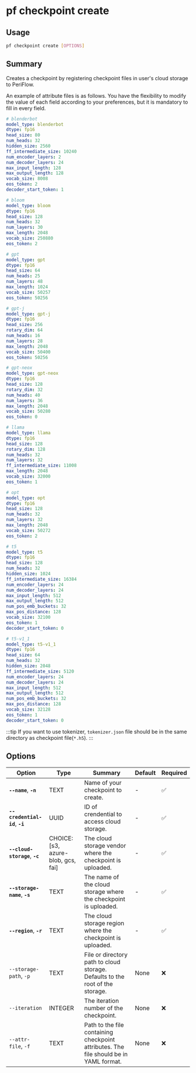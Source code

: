 # pf checkpoint create

## Usage

```bash
pf checkpoint create [OPTIONS]
```

## Summary

Creates a checkpoint by registering checkpoint files in user's cloud storage to PeriFlow.

An example of attribute files is as follows.
You have the flexibility to modify the value of each field according to your preferences,
but it is mandatory to fill in every field.

```yaml
# blenderbot
model_type: blenderbot
dtype: fp16
head_size: 80
num_heads: 32
hidden_size: 2560
ff_intermediate_size: 10240
num_encoder_layers: 2
num_decoder_layers: 24
max_input_length: 128
max_output_length: 128
vocab_size: 8008
eos_token: 2
decoder_start_token: 1

# bloom
model_type: bloom
dtype: fp16
head_size: 128
num_heads: 32
num_layers: 30
max_length: 2048
vocab_size: 250880
eos_token: 2

# gpt
model_type: gpt
dtype: fp16
head_size: 64
num_heads: 25
num_layers: 48
max_length: 1024
vocab_size: 50257
eos_token: 50256

# gpt-j
model_type: gpt-j
dtype: fp16
head_size: 256
rotary_dim: 64
num_heads: 16
num_layers: 28
max_length: 2048
vocab_size: 50400
eos_token: 50256

# gpt-neox
model_type: gpt-neox
dtype: fp16
head_size: 128
rotary_dim: 32
num_heads: 40
num_layers: 36
max_length: 2048
vocab_size: 50280
eos_token: 0

# llama
model_type: llama
dtype: fp16
head_size: 128
rotary_dim: 128
num_heads: 32
num_layers: 32
ff_intermediate_size: 11008
max_length: 2048
vocab_size: 32000
eos_token: 1

# opt
model_type: opt
dtype: fp16
head_size: 128
num_heads: 32
num_layers: 32
max_length: 2048
vocab_size: 50272
eos_token: 2

# t5
model_type: t5
dtype: fp16
head_size: 128
num_heads: 32
hidden_size: 1024
ff_intermediate_size: 16384
num_encoder_layers: 24
num_decoder_layers: 24
max_input_length: 512
max_output_length: 512
num_pos_emb_buckets: 32
max_pos_distance: 128
vocab_size: 32100
eos_token: 1
decoder_start_token: 0

# t5-v1_1
model_type: t5-v1_1
dtype: fp16
head_size: 64
num_heads: 32
hidden_size: 2048
ff_intermediate_size: 5120
num_encoder_layers: 24
num_decoder_layers: 24
max_input_length: 512
max_output_length: 512
num_pos_emb_buckets: 32
max_pos_distance: 128
vocab_size: 32128
eos_token: 1
decoder_start_token: 0
```

:::tip
If you want to use tokenizer, `tokenizer.json` file should be in the same directory
as checkpoint file(`*.h5`).
:::

## Options

| Option | Type | Summary | Default | Required |
|--------|------|---------|---------|----------|
| **`--name`**, **`-n`** | TEXT | Name of your checkpoint to create. | - | ✅ |
| **`--credential-id`**, **`-i`** | UUID | ID of crendential to access cloud storage. | - | ✅ |
| **`--cloud-storage`**, **`-c`** | CHOICE: [s3, azure-blob, gcs, fai] | The cloud storage vendor where the checkpoint is uploaded. | - | ✅ |
| **`--storage-name`**, **`-s`** | TEXT | The name of the cloud storage where the checkpoint is uploaded. | - | ✅ |
| **`--region`**, **`-r`** | TEXT | The cloud storage region where the checkpoint is uploaded. | - | ✅ |
| `--storage-path`, `-p` | TEXT | File or directory path to cloud storage. Defaults to the root of the storage. | None | ❌ |
| `--iteration` | INTEGER | The iteration number of the checkpoint. | None | ❌ |
| `--attr-file`, `-f` | TEXT | Path to the file containing checkpoint attributes. The file should be in YAML format. | None | ❌ |
